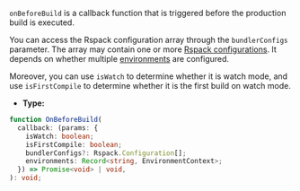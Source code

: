 `onBeforeBuild` is a callback function that is triggered before the production build is executed.

You can access the Rspack configuration array through the `bundlerConfigs` parameter. The array may contain one or more [Rspack configurations](https://rspack.dev/config/). It depends on whether multiple [environments](/config/environments) are configured.

Moreover, you can use `isWatch` to determine whether it is watch mode, and use `isFirstCompile` to determine whether it is the first build on watch mode.

- **Type:**

```ts
function OnBeforeBuild(
  callback: (params: {
    isWatch: boolean;
    isFirstCompile: boolean;
    bundlerConfigs?: Rspack.Configuration[];
    environments: Record<string, EnvironmentContext>;
  }) => Promise<void> | void,
): void;
```
